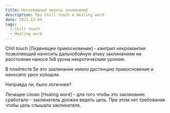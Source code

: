 ```yaml
---
title: Неочевидные нюансы заклинаний
description: Про Chill touch и Healing word
date: 2021-12-04
tags: 
  - Chill touch
  - Healing word
---
```


Chill touch \[Леденящее прикосновение\] - кантрип некромантии позволяющий наносить дальнобойную атаку заклинанием на расстоянии нанося 1к8 урона некротическим уроном.

В плейтесте 5е это заклинание имело дистанцию прикосновение и наносило урон холодом.

Неправда ли, было логичнее?

Лечащее слово \[Healing word\] - для того чтобы это заклинание сработало - заклинатель должен видеть цель. При этом нет требования чтобы цель слышала заклинателя.